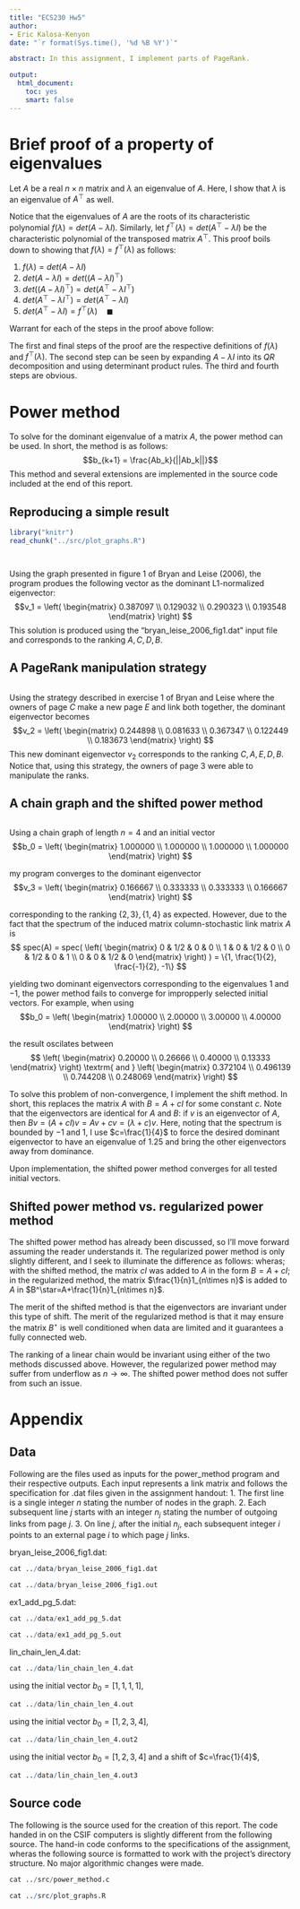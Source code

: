 ```yaml
---
title: "ECS230 Hw5"
author:
- Eric Kalosa-Kenyon
date: "`r format(Sys.time(), '%d %B %Y')`"

abstract: In this assignment, I implement parts of PageRank.

output:
  html_document:
    toc: yes
    smart: false
---
```


# Brief proof of a property of eigenvalues
Let $A$ be a real $n\times n$ matrix and $\lambda$ an eigenvalue of $A$. Here,
I show that $\lambda$ is an eigenvalue of $A^\top$ as well.

Notice that the eigenvalues of $A$ are the roots of its characteristic
polynomial $f(\lambda) = det(A-\lambda I)$. Similarly, let
$f^\top(\lambda) = det(A^\top-\lambda I)$ be the characteristic polynomial of
the transposed matrix $A^\top$. This proof boils down to showing that
$f(\lambda) = f^\top(\lambda)$ as follows:

1. $f(\lambda) = det(A-\lambda I)$
2. $det(A-\lambda I) = det((A-\lambda I)^\top)$
3. $det((A-\lambda I)^\top) = det(A^\top-\lambda I^\top)$
4. $det(A^\top-\lambda I^\top) = det(A^\top - \lambda I)$
5. $det(A^\top - \lambda I) = f^\top(\lambda) \quad \blacksquare$

Warrant for each of the steps in the proof above follow:

The first and final steps of the proof are the respective definitions of
$f(\lambda)$ and $f^\top(\lambda)$. The second step can be seen by expanding
$A-\lambda I$ into its $QR$ decomposition and using determinant product rules.
The third and fourth steps are obvious.

# Power method
To solve for the dominant eigenvalue of a matrix $A$, the power method can be
used. In short, the method is as follows:
$$b_{k+1} = \frac{Ab_k}{||Ab_k||}$$
This method and several extensions are implemented in the source code included
at the end of this report.

## Reproducing a simple result
```r
library("knitr")
read_chunk("../src/plot_graphs.R")
```

```r
```

```r
```

Using the graph presented in figure 1 of Bryan and Leise (2006), the program
produes the following vector as the dominant L1-normalized eigenvector:
$$v_1 =
\left(
\begin{matrix}
0.387097 \\
0.129032 \\
0.290323 \\
0.193548
\end{matrix}
\right)
$$
This solution is produced using the "bryan_leise_2006_fig1.dat" input file and
corresponds to the ranking $A, C, D, B$.

## A PageRank manipulation strategy

```r
```

Using the strategy described in exercise 1 of Bryan and Leise where the owners
of page $C$ make a new page $E$ and link both together, the dominant eigenvector
becomes
$$v_2 =
\left(
\begin{matrix}
0.244898 \\
0.081633 \\
0.367347 \\
0.122449 \\
0.183673
\end{matrix}
\right)
$$
This new dominant eigenvector $v_2$ corresponds to the ranking
$C, A, E, D, B$. Notice that, using this strategy, the owners of page $3$ were
able to manipulate the ranks.

## A chain graph and the shifted power method

```r
```

Using a chain graph of length $n=4$ and an initial vector
$$b_0 =
\left(
\begin{matrix}
1.000000 \\
1.000000 \\
1.000000 \\
1.000000
\end{matrix}
\right)
$$

my program converges to the dominant eigenvector
$$v_3 =
\left(
\begin{matrix}
0.166667 \\
0.333333 \\
0.333333 \\
0.166667
\end{matrix}
\right)
$$

corresponding to the ranking $\{2, 3\}, \{1, 4\}$ as expected. However, due to
the fact that the spectrum of the induced matrix column-stochastic link matrix
$A$ is
$$
spec(A) = spec(
\left(
\begin{matrix}
0 & 1/2 & 0 & 0 \\
1 & 0 & 1/2 & 0 \\
0 & 1/2 & 0 & 1 \\
0 & 0 & 1/2 & 0
\end{matrix}
\right)
) = \{1, \frac{1}{2}, \frac{-1}{2}, -1\}
$$

yielding two dominant eigenvectors corresponding to the eigenvalues $1$ and
$-1$, the power method fails to converge for impropperly selected initial
vectors. For example, when using
$$b_0 =
\left(
\begin{matrix}
1.00000 \\
2.00000 \\
3.00000 \\
4.00000
\end{matrix}
\right)
$$

the result oscilates between
$$
\left(
\begin{matrix}
0.20000 \\
0.26666 \\
0.40000 \\
0.13333
\end{matrix}
\right)
\textrm{ and }
\left(
\begin{matrix}
0.372104 \\
0.496139 \\
0.744208 \\
0.248069
\end{matrix}
\right)
$$

To solve this problem of non-convergence, I implement the shift method. In
short, this replaces the matrix $A$ with $B=A+cI$ for some constant $c$. Note
that the eigenvectors are identical for $A$ and $B$: if $v$ is an eigenvector of
$A$, then $Bv=(A+cI)v=Av+cv=(\lambda+c)v$. Here, noting that the spectrum is
bounded by $-1$ and $1$, I use $c=\frac{1}{4}$ to force the desired dominant
eigenvector to have an eigenvalue of $1.25$ and bring the other eigenvectors
away from dominance.

Upon implementation, the shifted power method converges for all tested initial
vectors.

## Shifted power method vs. regularized power method
The shifted power method has already been discussed, so I'll move forward
assuming the reader understands it. The regularized power method is only
slightly different, and I seek to illuminate the difference as follows:
wheras; with the shifted method, the matrix $cI$ was added to $A$ in the form
$B = A+cI$; in the regularized method, the matrix $\frac{1}{n}1_{n\times n}$ is
added to $A$ in $B^\star=A+\frac{1}{n}1_{n\times n}$.

The merit of the shifted method is that the eigenvectors are invariant under
this type of shift. The merit of the regularized method is that it may ensure
the matrix $B^\star$ is well conditioned when data are limited and it guarantees
a fully connected web.

The ranking of a linear chain would be invariant using either of the two methods
discussed above. However, the regularized power method may suffer from underflow
as $n\rightarrow\infty$. The shifted power method does not suffer from such an
issue.

# Appendix

## Data

Following are the files used as inputs for the power_method program and their
respective outputs. Each input
represents a link matrix and follows the specification for .dat files given in
the assignment handout:
1. The first line is a single integer $n$ stating the number of nodes in the
   graph.
2. Each subsequent line $j$ starts with an integer $n_j$ stating the number of
   outgoing links from page $j$.
3. On line $j$, after the initial $n_j$, each subsequent integer $i$ points to
   an external page $i$ to which page $j$ links.


bryan_leise_2006_fig1.dat:
```r
cat ../data/bryan_leise_2006_fig1.dat
```

```r
cat ../data/bryan_leise_2006_fig1.out
```

ex1_add_pg_5.dat:
```r
cat ../data/ex1_add_pg_5.dat
```

```r
cat ../data/ex1_add_pg_5.out
```

lin_chain_len_4.dat:
```r
cat ../data/lin_chain_len_4.dat
```

using the initial vector $b_0=[1,1,1,1]$,
```r
cat ../data/lin_chain_len_4.out
```

using the initial vector $b_0=[1,2,3,4]$,
```r
cat ../data/lin_chain_len_4.out2
```

using the initial vector $b_0=[1,2,3,4]$ and a shift of $c=\frac{1}{4}$,
```r
cat ../data/lin_chain_len_4.out3
```

## Source code
The following is the source used for the creation of this report. The code
handed in on the CSIF computers is slightly different from the following source.
The hand-in code conforms to the specifications of the assignment, wheras the
following source is formatted to work with the project's directory structure. No
major algorithmic changes were made.

```r
cat ../src/power_method.c
```

```r
cat ../src/plot_graphs.R
```
